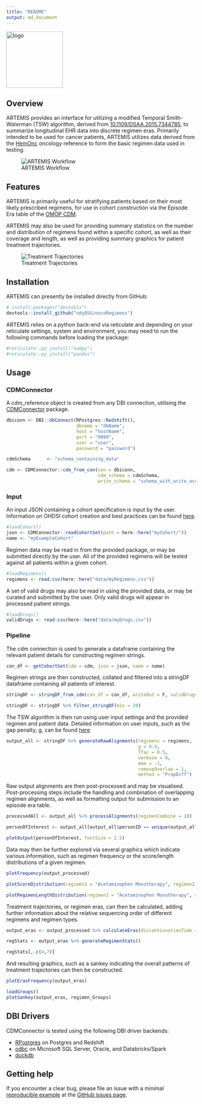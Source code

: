 ```yaml
---
title: "README"
output: md_document
---
```


<img align="center" src="/img/logo_Artemis.png?" alt="logo" title="" width="150"/>

<!-- README.md is generated from README.Rmd. Please edit that file -->

## Overview

ARTEMIS provides an interface for utilizing a modified Temporal Smith-Waterman (TSW) algorithm, derived from [10.1109/DSAA.2015.7344785](https://www.researchgate.net/publication/292331949_Temporal_Needleman-Wunsch), to summarize longitudinal EHR data into discrete regimen eras. Primarily intended to be used for cancer patients, ARTEMIS utilizes data derived from the [HemOnc](https://hemonc.org/wiki/Main_Page) oncology reference to form the basic regimen data used in testing.

![ARTEMIS Workflow](/img/Workflow_Detailed.png?)

## Features

ARTEMIS is primarily useful for stratifying patients based on their most likely prescribed regimens, for use in cohort construction via the Episode Era table of the [OMOP CDM](https://www.ohdsi.org/data-standardization/).

ARTEMIS may also be used for providing summary statistics on the number and distribution of regimens found within a specific cohort, as well as their coverage and length, as well as providing summary graphics for patient treatment trajectories.

![Treatment Trajectories](/img/Networks.png?)

## Installation

ARTEMIS can presently be installed directly from GitHub:

``` r
# install.packages("devtools")
devtools::install_github("odyOSG/oncoRegimens")
```
ARTEMIS relies on a python back-end via reticulate and depending on your reticulate settings, system and environment, you may need to run the following commands before loading the package:

``` r
#reticulate::py_install("numpy")
#reticulate::py_install("pandas")
```

## Usage

### CDMConnector

A cdm_reference object is created from any DBI connection, utilising the [CDMConnector](https://darwin-eu.github.io/CDMConnector/) package.

```r
dbiconn <- DBI::dbConnect(RPostgres::Redshift(),
                          dbname = "dbName",
                          host = "hostName",
                          port = "9999",
                          user = "user",
                          password = "password")

cdmSchema      <- "schema_containing_data"

cdm <- CDMConnector::cdm_from_con(con = dbiconn,
                                  cdm_schema = cdmSchema,
                                  write_schema = "schema_with_write_access")

```

### Input

An input JSON containing a cohort specification is input by the user. Information on OHDSI cohort creation and best practices can be found [here](https://ohdsi.github.io/TheBookOfOhdsi/Cohorts.html).

```r

#loadCohort()
json <- CDMConnector::readCohortSet(path = here::here("myCohort/"))
name <- "myExampleCohort"

```

Regimen data may be read in from the provided package, or may be submitted directly by the user. All of the provided regimens will be tested against all patients within a given cohort.

```r

#loadRegimens()
regimens <- read.csv(here::here("data/myRegimens.csv"))

```

A set of valid drugs may also be read in using the provided data, or may be curated and submitted by the user. Only valid drugs will appear in processed patient strings.

```r

#loadDrugs()
validDrugs <- read.csv(here::here("data/myDrugs.csv"))

```

### Pipeline

The cdm connection is used to generate a dataframe containing the relevant patient details for constructing regimen strings.

```r

con_df <- getCohortSet(cdm = cdm, json = json, name = name)

```

Regimen strings are then constructed, collated and filtered into a stringDF dataframe containing all patients of interest.

```r

stringDF <- stringDF_from_cdm(con_df = con_df, writeOut = F, validDrugs = validDrugs)

stringDF <- stringDF %>% filter_stringDF(min = 20)

```

The TSW algorithm is then run using user input settings and the provided regimen and patient data. Detailed information on user inputs, such as the gap penalty, g, can be found [here](www.github.com/odyOSG/oncoRegimens)

```r

output_all <- stringDF %>% generateRawAlignments(regimens = regimens,
                                                 g = 0.4,
                                                 Tfac = 0.5,
                                                 verbose = 0,
                                                 mem = -1,
                                                 removeOverlap = 1,
                                                 method = "PropDiff")

```

Raw output alignments are then post-processed and may be visualised. Post-processing steps include the handling and combination of overlapping regimen alignments, as well as formatting output for submission to an episode era table.

```r

processedAll <- output_all %>% processAlignments(regimenCombine = 28)

personOfInterest <- output_all[output_all$personID == unique(output_all$personID)[1337],]

plotOutput(personOfInterest, fontSize = 2.5)

```

Data may then be further explored via several graphics which indicate various information, such as regimen frequency or the score/length distributions of a given regimen.

```r

plotFrequency(output_processed)

plotScoreDistribution(regimen1 = "Acetaminophen Monotherapy", regimen2 = "Ibuprofen Monotherapy", processedAll = output_processed)

plotRegimenLengthDistribution(regimen1 = "Acetaminophen Monotherapy", regimen2 = "Ibuprofen Monotherapy", processedAll = output_processed)

```

Treatment trajectories, or regimen eras, can then be calculated, adding further information about the relative sequencing order of different regimens and regimen types.

```r

output_eras <- output_processed %>% calculateEras(discontinuationTime = 90)

regStats <- output_eras %>% generateRegimenStats()

regStats[,-c(4,7)]

```

And resulting graphics, such as a sankey indicating the overall patterns of treatment trajectories can then be constructed.

```r

plotErasFrequency(output_eras)

loadGroups()
plotSankey(output_eras, regimen_Groups)

```

## DBI Drivers

CDMConnector is tested using the following DBI driver backends:

-   [RPostgres](https://rpostgres.r-dbi.org/reference/postgres) on Postgres and Redshift
-   [odbc](https://solutions.posit.co/connections/db/r-packages/odbc/) on Microsoft SQL Server, Oracle, and Databricks/Spark
-   [duckdb](https://duckdb.org/docs/api/r)

## Getting help

If you encounter a clear bug, please file an issue with a minimal [reproducible example](https://reprex.tidyverse.org/) at the [GitHub issues page](https://github.com/OdyOSG/oncoRegimens/issues).
